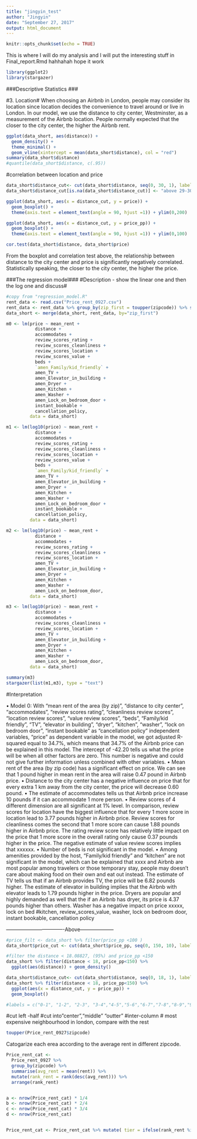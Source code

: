 ```yaml
---
title: "jingyin_test"
author: "Jingyin"
date: "September 27, 2017"
output: html_document
---
```


```r
knitr::opts_chunk$set(echo = TRUE)
```


This is where I will do my analysis and I will put the interesting stuff in Final_report.Rmd
hahhahah  hope it work

```r
library(ggplot2)
library(stargazer)
```


###Descriptive Statistics ###

#3. Location#
When choosing an Airbnb in London, people may consider its location since location decides the convenience to travel around or live in London. In our model, we use the distance to city center, Westminster, as a measurement of the Airbnb location. People normally expected that the closer to the city center, the higher the Airbnb rent.

```r
ggplot(data_short, aes(distance)) + 
  geom_density() +
  theme_minimal() +
  geom_vline(xintercept = mean(data_short$distance), col = "red") 
summary(data_short$distance)
#quantile(data_short$distance, c(.95))

```

#correlation between location and price

```r
data_short$distance_cut<- cut(data_short$distance, seq(0, 30, 1), labels = c("0-1", "1-2", "2-3", "3-4","4-5","5-6","6-7","7-8","8-9","9-10","10-11","11-12","12-13","13-14","14-15","15-16","16-17","17-18","18-19","19-20","20-21","21-22","22-23","23-24","24-25","25-26","26-27","27-28","28-29","above 29-30"))
data_short$distance_cut[is.na(data_short$distance_cut)] <- "above 29-30"

ggplot(data_short, aes(x = distance_cut, y = price)) + 
  geom_boxplot() +
  theme(axis.text = element_text(angle = 90, hjust =1)) + ylim(0,200)

ggplot(data_short, aes(x = distance_cut, y = price_pp)) + 
  geom_boxplot() +
  theme(axis.text = element_text(angle = 90, hjust =1)) + ylim(0,100)

cor.test(data_short$distance, data_short$price)
```
From the boxplot and correlation test above, the relationship between distance to the city center and price is significantly negatively correlated. Statistically speaking, the closer to the city center, the higher the price.



###The regression model###
#Description - show the linear one and then the log one and discuss#


```r
#copy from "regression_model.R"
rent_data <- read.csv("Price_rent_0927.csv")
rent_data <- rent_data %>% group_by(zip_first = toupper(zipcode)) %>% summarise(n = n(), mean_rent = mean(rent))
data_short <- merge(data_short, rent_data, by="zip_first")
```

```r
m0 <- lm(price ~ mean_rent +
           distance +
           accommodates + 
           review_scores_rating +
           review_scores_cleanliness +
           review_scores_location +
           review_scores_value +
           beds +
           `amen_Family/kid_friendly` +
           amen_TV +
           amen_Elevator_in_building +
           amen_Dryer +
           amen_Kitchen +
           amen_Washer +
           amen_Lock_on_bedroom_door +
           instant_bookable +
           cancellation_policy,
         data = data_short)

m1 <- lm(log10(price) ~ mean_rent +
           distance +
           accommodates + 
           review_scores_rating +
           review_scores_cleanliness +
           review_scores_location +
           review_scores_value +
           beds +
           `amen_Family/kid_friendly` +
           amen_TV +
           amen_Elevator_in_building +
           amen_Dryer +
           amen_Kitchen +
           amen_Washer +
           amen_Lock_on_bedroom_door +
           instant_bookable +
           cancellation_policy,
         data = data_short)

m2 <- lm(log10(price) ~ mean_rent +
           distance +
           accommodates + 
           review_scores_rating +
           review_scores_cleanliness +
           review_scores_location +
           amen_TV +
           amen_Elevator_in_building +
           amen_Dryer +
           amen_Kitchen +
           amen_Washer +
           amen_Lock_on_bedroom_door,
         data = data_short)

m3 <- lm(log10(price) ~ mean_rent +
           distance +
           accommodates + 
           review_scores_cleanliness +
           review_scores_location +
           amen_TV +
           amen_Elevator_in_building +
           amen_Dryer +
           amen_Kitchen +
           amen_Washer +
           amen_Lock_on_bedroom_door,
         data = data_short)

summary(m3)
stargazer(list(m1,m3), type = "text")
```

#Interpretation

•	Model 0: With “mean rent of the area (by zip)”, “distance to city center”, “accommodates”, “review scores rating”, “cleanliness review scores ”, “location review scores”, “value review scores”, “beds”, “Family/kid friendly”, “TV”, “elevator in building”, “dryer”, “kitchen”, “washer”, “lock on bedroom door”, “instant bookable” as “cancellation policy” independent variables, “price” as dependent variable in the model, we got adjusted R-squared equal to 34.7%, which means that 34.7% of the Airbnb price can be explained in this model. The intercept of -42.20 tells us what the price will be when all other factors are zero. This number is negative and could not give further information unless combined with other variables.
•	Mean rent of the area (by zip code) has a significant effect on price. We can see that 1 pound higher in mean rent in the area will raise 0.47 pound in Airbnb price.
•	Distance to the city center has a negative influence on price that for every extra 1 km away from the city center, the price will decrease 0.60 pound. 
•	The estimate of accommodates tells us that Airbnb price increase 10 pounds if it can accommodate 1 more person.
•	Review scores of 4 different dimension are all significant at 1% level. In comparison, review scores for location have the biggest influence that for every 1 more score in location lead to 3.77 pounds higher in Airbnb price. Review scores for cleanliness comes the second that 1 more score can cause 1.88 pounds higher in Airbnb price. The rating review score has relatively little impact on the price that 1 more score in the overall rating only cause 0.37 pounds higher in the price. The negative estimate of value review scores implies that xxxxxx.
•	Number of beds is not significant in the model. 
•	Among amenities provided by the host, “Family/kid friendly” and “kitchen” are not significant in the model, which can be explained that xxxx and Airbnb are most popular among travelers or those temporary stay, people may doesn’t care about making food on their own and eat out instead. The estimate of TV tells us that if an Airbnb provides TV, the price will be 6.82 pounds higher. The estimate of elevator in building implies that the Airbnb with elevator leads to 1.79 pounds higher in the price. Dryers are popular and highly demanded as well that the if an Airbnb has dryer, its price is 4.37 pounds higher than others. Washer has a negative impact on price xxxxx, lock on bed
#kitchen, review_scores_value, washer, lock on bedroom door, instant bookable, cancellation policy

----------------------------------Above--------------------



```r
#price_filt <- data_short %>% filter(price_pp <100 )
data_short$price_cut <- cut(data_short$price_pp, seq(0, 150, 10), labels = c("0-10", "11-20", "21-30", "31-40", "41-50", "51-60", "61-70", "71-80", "81-90", "91-100", "101-110", "111-120", "121-130", "131-140", "141-150"))

#filter the distance < 18.08827, (95%) and price_pp <150
data_short %>% filter(distance < 18, price_pp<150) %>%
  ggplot(aes(distance)) + geom_density()

data_short$distance_cut<- cut(data_short$distance, seq(0, 18, 1), labels = c("0-1", "1-2", "2-3", "3-4","4-5","5-6","6-7","7-8","8-9","9-10","10-11","11-12","12-13","13-14","14-15","15-16","16-17","17-18"))
data_short %>% filter(distance < 18, price_pp<150) %>%
  ggplot(aes(x = distance_cut, y = price_pp)) + 
  geom_boxplot() 

#labels = c("0-1", "1-2", "2-3", "3-4","4-5","5-6","6-7","7-8","8-9","9-10","10-11","11-12","12-13","13-14","14-15","15-16","16-17","17-18","18-19","19-20","20-21","21-22","22-23","23-24","24-25","25-26","26-27","27-28","28-29","29-30", "30-31","31-32","32-33","33-34","34-35","35-36","36-37","37-38","38-39","39-40"))

```
#cut left -half
#cut into"center","middle" "outter"
#inter-column
# most expensive neighbourhood in london, compare with the rest
```r
toupper(Price_rent_0927$zipcode)
```

Catogarize each erea according to the average rent in different zipcode.

```r
Price_rent_cat <-
  Price_rent_0927 %>% 
  group_by(zipcode) %>% 
  summarise(avg_rent = mean(rent)) %>%
  mutate(rank_rent = rank(desc(avg_rent))) %>%
  arrange(rank_rent)


a <- nrow(Price_rent_cat) * 1/4
b <- nrow(Price_rent_cat) * 2/4
c <- nrow(Price_rent_cat) * 3/4
d <- nrow(Price_rent_cat)


Price_rent_cat <- Price_rent_cat %>% mutate( tier = ifelse(rank_rent %in% floor(c(1:a)), "tier1", ifelse(rank_rent %in% floor(c(a:b)), "tier2", ifelse(rank_rent %in% floor(c(b:c)), "tier3", ifelse(rank_rent %in% floor(c(c:d+1)), "tier4","" )))))

```